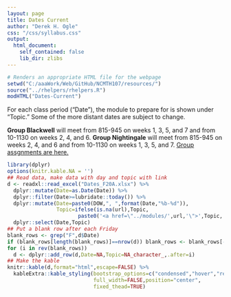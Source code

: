 ```yaml
---
layout: page
title: Dates Current
author: "Derek H. Ogle"
css: "/css/syllabus.css"
output:
  html_document:
    self_contained: false
    lib_dir: zlibs
---
```


```r
# Renders an appropriate HTML file for the webpage
setwd("C:/aaaWork/Web/GitHub/NCMTH107/resources/")
source("../rhelpers/rhelpers.R")
modHTML("Dates-Current")
```

<div class="alert alert-info">
For each class period ("Date"), the module to prepare for is shown under "Topic." Some of the more distant dates are subject to change.
</div>

<div class="alert alert-warning">
**Group Blackwell** will meet from 815-945 on weeks 1, 3, 5, and 7 and from 10-1130 on weeks 2, 4, and 6. **Group Nightingale** will meet from 815-945 on weeks 2, 4, and 6 and from 10-1130 on weeks 1, 3, 5, and 7. [Group assgnments are here.](Groups_Current)
</div>

```r
library(dplyr)
options(knitr.kable.NA = '')
## Read data, make data with day and topic with link
d <- readxl::read_excel("Dates_F20A.xlsx") %>%
  dplyr::mutate(Date=as.Date(Date)) %>%
  dplyr::filter(Date>=lubridate::today()) %>%
  dplyr::mutate(Date=paste0(DOW,", ",format(Date,"%b-%d")),
                Topic=ifelse(is.na(url),Topic,
                       paste0('<a href=\"../modules/',url,'\">',Topic,'</a>'))) %>%
  dplyr::select(Date,Topic)
## Put a blank row after each Friday
blank_rows <- grep("F",d$Date)
if (blank_rows[length(blank_rows)]==nrow(d)) blank_rows <- blank_rows[-length(blank_rows)]
for (i in rev(blank_rows))
  d <- dplyr::add_row(d,Date=NA,Topic=NA_character_,.after=i)
## Make the kable
knitr::kable(d,format="html",escape=FALSE) %>%
  kableExtra::kable_styling(bootstrap_options=c("condensed","hover","responsive"),
                            full_width=FALSE,position="center",
                            fixed_thead=TRUE)
```

